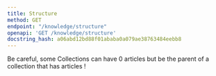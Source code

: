 ```yaml
---
title: Structure
method: GET
endpoint: "/knowledge/structure"
openapi: 'GET /knowledge/structure'
docstring_hash: a06abd12bd88f01ababa0a079ae38763484eebb8
---
```


Be careful, some Collections can have 0 articles but be the parent of a collection that has articles !
